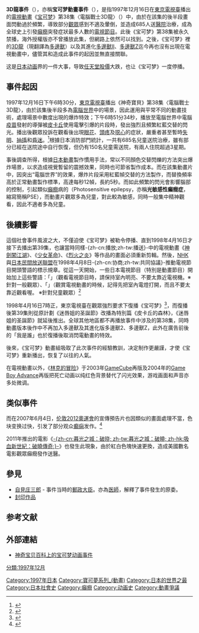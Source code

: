 {{Multiple issues|
{{Original research|time=2020-08-11T08:30:06+00:00}}
{{Refimprove|time=2020-08-11T08:30:06+00:00}}
}}
{{noteTA
|G1=神奇寶貝
|1=zh-hans:多边兽;zh-hant:多邊獸;
|2=zh-hans:浪客剑心;zh-hk:浪客劍心;zh-tw:神劍闖江湖;
|3=zh-hans:神奇宝贝;zh-hant:神奇寶貝;
|4=zh-hans:宝可梦动画;zh-hant:寶可夢動畫;
}}

'''3D龍事件'''（{{lang-ja|ポケモン（ポリゴン）事件}}），亦稱'''宝可梦動畫事件'''（{{lang-ja|ポケモンショック}}），是指1997年12月16日在[[東京電視臺|東京電視臺]]播出的[[電視動畫|電視動畫]]《[[神奇宝贝_(1997-2002年动画)|宝可梦]]》第38集〈電腦戰士3D龍〉（{{lang|ja|でんのうせんしポリゴン}}）中，由於在該集的後半段畫面閃動過於頻繁，導致部分[[觀眾|觀眾]]感到不適及暈倒，並造成685人送[[醫院|醫院]]治療，成為全球史上引發[[癲癇|癲癇]]突發症狀最多人數的[[電視節目|電視節目]]。此後《宝可梦》第38集被永久禁播，海外授權版亦不曾播放此集，但網路上依然可以找到。之後，《宝可梦》裡的[[3D龍|3D龍]]（現翻譯為[[多邊獸|多邊獸]]）以及其進化[[多邊獸Ⅱ|多邊獸Ⅱ]]、[[多邊獸Z|多邊獸Z]]迄今再也沒有出現在電視動畫中，儘管其和造成此事件的起因並無直接關聯。

这是[[日本动画|日本动画]]界的一件大事，导致[[任天堂|任天堂]][[股價|股價]]大跌，也让《宝可梦》一度停播。

== 事件起因 ==
1997年12月16日下午6時30分，[[東京電視臺|東京電視臺]]播出《神奇寶貝》第38集〈電腦戰士3D龍〉，由於該集後半段多為[[電腦|電腦]][[世界|世界]]中的場景，因此運用與平常不同的動畫技術，處理場景中數度出現的爆炸特效；下午6時51分34秒，播放至電腦世界中電腦[[防毒軟體|疫苗]]發射的導彈被[[皮卡丘|皮卡丘]]使用電擊引爆的片段時，發出強烈且頻繁紅藍交替的閃光。播出後觀眾投訴在觀看後出現[[眼花|眼花]]、[[頭疼|頭疼]]及[[噁心|噁心]]的症狀，嚴重者甚至暫時[[失明|失明]]、[[抽搐|抽搐]]和[[昏迷|昏迷]]。<ref>{{cite web |author1=口袋吧互動社區 |title=三D龙事件 |url=http://www.koudai8.com/newbbs/viewthread.php?tid=197222 |archiveurl=https://web.archive.org/web/20090411183548/http://www.koudai8.com/newbbs/viewthread.php?tid=197222 |archivedate=2009-04-11 |accessdate=2008-06-07 |dead-url=no }}</ref>根據日本消防部門統計，一共有685名兒童送院治療，雖有部分已經在送院途中自行恢復，但仍有150名兒童需送院，有兩人住院超過3星期。

事後調查所得，根據[[日本動畫|日本動畫]]製作慣用手法，常以不同顏色交替閃爍的方法突出爆炸場景，以求造成視覺暫留的震撼效果，同時也可節省製作成本。而在該集動畫片中，因突出“電腦世界”的效果，爆炸片段采用紅藍幀交替的方法製作，而替換頻率高於正常動畫製作標準，高達每秒12幀，長約5秒。而如此頻繁的閃光會影響腦部的控制，引起類似[[癲癇|癲癇]]病的{{tsl|en|Photosensitive epilepsy|急性光過敏症}}（Photosensitive epilepsy，亦稱'''光敏感性癲癇症'''，縮寫簡稱PSE），而動畫片觀眾多為兒童，對此較為敏感，同時一般集中精神觀看，因此不適者多為兒童。

== 後續影響 ==
這個社會事件風波之大，不僅迫使《宝可梦》被勒令停播、直到1998年4月16日才接下去播出第39集，也讓當時同樣-{zh-cn:播放;zh-tw:播送}-中的電視動畫《[[神劍闖江湖|神劍闖江湖]]》、《[[少女革命|少女革命]]》、《[[烈火之炎|烈火之炎]]》等作品的畫面必須重新剪輯。然後，[[日本放送協會|NHK]]與[[日本民間放送聯盟|日本民間放送聯盟]]在1998年4月8日-{zh-cn:协商;zh-tw:共同協議}-推動電視節目開頭警語的標示規章。從這一天開始，一些日本電視節目（特別是動畫節目）開始加上這些警語：「{{lang|ja|テレビを見る時は、部屋を明るくして離れて見て下さい}}」（觀看電視節目時，請保持室內明亮、不要太靠近電視機。※針對一般觀眾）、「{{lang|ja|テレビアニメをみるときは、部屋をあかるくして近づきすぎないようにしてみてくださいね。}}」（觀賞電視動畫的時候，記得先把室內電燈打開，而且不要太靠近觀看喔。 ※針對兒童觀眾）<ref>{{Cite web |url=http://ccsx.tw/2007/12/03/maedamahiro-anikuri-pokemon/ |title=071203(2) – 前田真宏的最新監督動畫作品沒有通過『宝可梦效應檢查』，必須退回重新剪輯。 |accessdate=2013-07-30 |archive-date=2020-09-29 |archive-url=https://web.archive.org/web/20200929020740/https://ccsx.tw/2007/12/03/maedamahiro-anikuri-pokemon/ |dead-url=no }}</ref>

1998年4月16日7時正，東京電視臺在觀眾強烈要求下復播《宝可梦》<ref name="aki">{{cite web|url=http://home-aki.cool.ne.jp/soudou.htm|archiveurl=https://web.archive.org/web/20080113092133/http://home-aki.cool.ne.jp/soudou.htm|archivedate=2008-01-13|script-title=ja:ポケモン騒動を検証する|publisher=TVアニメ資料館|language=ja|accessdate=2008-11-02|dead-url=no}}</ref>，而復播後第39集則從原計劃《迷唇姐的圣誕節》改播為特別篇《皮卡丘的森林》，《迷唇姐的圣誕節》就延後推出。全球其他地區都不再播放事件中涉及的第38集，同時動畫版本後作中不再加入多邊獸及其進化版多邊獸2、多邊獸Z，此外在廣告前後的「我是誰」也於復播後取消閃電動畫的特效。

後來，《宝可梦》動畫組吸取了此次事件的經驗教訓，决定制作更嚴謹，才使《宝可梦》重新播出，恢复了以往的人氣。

在電視動畫以外，《[[林克的冒险|林克的冒险]]》于2003年[[GameCube|GameCube]]再版及2004年的[[Game_Boy_Advance|Game Boy Advance]]再版把死亡动画以纯红色背景替代了闪光效果，游戏画面和声音亦多处微调。

== 类似事件==
而在2007年6月4日，[[伦敦|伦敦]][[2012年夏季奧林匹克運動會|2012奧運會]]的宣傳預告片也因類似的畫面處理不當，色块变换过快，引发了部分观众[[癫痫|癫痫]]发作。<ref>{{Cite news|url=http://gb.cri.cn/14558/2007/06/06/2585@1621934.htm|title=伦敦奥运会宣传片引发癫痫？|author=朱冀湘|date=2007年6月6日|work=国际在线|accessdate=2017年12月16日|archive-date=2017年12月22日|archive-url=https://web.archive.org/web/20171222143608/http://gb.cri.cn/14558/2007/06/06/2585@1621934.htm|dead-url=no}}</ref>

2011年推出的電影《[[暮光之城：破曉|-{zh-cn:暮光之城：破晓; zh-tw:暮光之城：破曉; zh-hk:吸血新世紀：破曉傳奇;}-]]》也發生此現象，由於紅白色塊快速更換，造成美國數名電影觀眾癲癇發作送醫。

== 參見 ==
* [[自見庄三郎|自見庄三郎]] - 事件当時的[[郵政大臣|郵政大臣]]。亦為[[医師|医師]]，解釋了事件發生的原委。
* [[封印作品|封印作品]]

== 参考文献 ==
{{Reflist|2}}

==外部連結==
* [https://wiki.52poke.com/wiki/%E5%AF%B6%E5%8F%AF%E5%A4%A2%E5%8B%95%E7%95%AB%E4%BA%8B%E4%BB%B6 神奇宝贝百科上的宝可梦动画事件]{{zh-hans}} {{Wayback|url=https://wiki.52poke.com/wiki/%E5%AF%B6%E5%8F%AF%E5%A4%A2%E5%8B%95%E7%95%AB%E4%BA%8B%E4%BB%B6 |date=20201003211225 }}{{zh}}
{{精靈寶可夢系列 (動畫)}}
{{御宅族}}

[[Category:1997年日本|Category:1997年日本]]
[[Category:寶可夢系列_(動畫)|Category:寶可夢系列_(動畫)]]
[[Category:日本的世界之最|Category:日本的世界之最]]
[[Category:日本社會史|Category:日本社會史]]
[[Category:癲癇|Category:癲癇]]
[[Category:动画史|Category:动画史]]
[[分類:1997年12月|分類:1997年12月]]
[[Category:動畫爭議|Category:動畫爭議]]